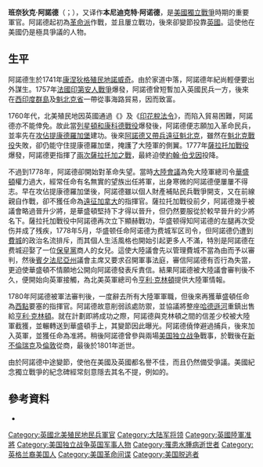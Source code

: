{{No footnotes|time=2014-09-15T02:27:09+00:00}}
{{NoteTA
|T=zh-hans:本尼迪克特·阿诺德; zh-tw:班奈狄克·阿諾德; zh-hk:班尼狄·阿諾;
|1=zh-hans:本尼迪克特·阿诺德; zh-tw:班奈狄克·阿諾德; zh-hk:班尼狄·阿諾;
|G1=Military
|G2=地名
}}
{{Infobox military person
|name=班奈狄克·阿諾德<br/>Benedict Arnold
|born = {{birth date|1741|1|14}}
|died = {{death date and age|1801|6|14|1741|1|14}}
|image=[[File:Benedict_arnold_illustration.jpg|200px]]
|caption=阿諾德將軍雕畫像。
|placeofbirth= [[康涅狄格殖民地|康涅狄格殖民地]][[諾威奇_(康涅狄格州)|諾威奇]]
|placeofdeath= {{flagicon|United Kingdom|1606}} [[大不列顛王國|英國]][[倫敦|倫敦]]
|allegiance={{flagicon|USA|1776}} [[美國|美國]] <br/>{{flagicon|United Kingdom|1606}} [[大不列顛王國|英國]]
|branch= 民兵<br/>[[大陸軍|大陸軍]]<br/>[[英國陸軍|英國陸軍]]
|serviceyears=1757年，1775年：民兵<br/>1775-1780年：大陸軍<br/>1780-1781年：英國
|rank=美國：[[少將|少將]]<br/>英軍：[[准將|准將]]
|battles= [[美國獨立戰爭|美國獨立戰爭]]<br/>美國：<br/>
*[[攻佔提康德羅加堡|攻佔提康德羅加堡]]
*[[阿諾德遠征魁北克|阿諾德遠征魁北克]]
*[[魁北克戰役_(1775年)|魁北克戰役]]
*[[色達斯之戰|色達斯之戰]]
*[[瓦庫爾島戰役|瓦庫爾島戰役]]
*[[里奇菲爾德之戰|里奇菲爾德之戰]]
*[[史坦威斯堡圍城戰|史坦威斯堡圍城戰]]
*[[薩拉托加戰役|薩拉托加戰役]]
**[[薩拉托加之戰|兩次薩拉托加之戰]]
英國：<br/>
*[[布蘭福特之戰|布蘭福特之戰]]
*[[格羅頓高地之戰|格羅頓高地之戰]]
}}

'''班奈狄克·阿諾德'''（{{lang-en|Benedict Arnold}}；{{bd|1741年|1月14日|1801年|6月14日}}），又译作'''本尼迪克特·阿诺德'''，是[[美國獨立戰爭|美國獨立戰爭]]時期的重要軍官。阿諾德起初為[[爱国者_(美国革命)|革命派]]作戰，並且屢立戰功，後來卻變節投靠[[大不列顛王國|英國]]。這使他在美國仍是極具爭議的人物。

==生平==
阿諾德生於1741年[[康涅狄格殖民地|康涅狄格殖民地]][[諾威奇_(康涅狄格州)|諾威奇]]。由於家道中落，阿諾德年紀尚輕便要出外謀生。1757年[[法國印第安人戰爭|法國印第安人戰爭]]爆發，阿諾德曾短暫加入英國民兵一方，後來在[[西印度群島|西印度群島]]及[[魁北克省|魁北克省]]一帶從事海路貿易，因而致富。

1760年代，北美殖民地因英國通過《{{le|食糖法令|Sugar Act}}》及《[[印花稅法令|印花稅法令]]》，而陷入貿易困難，阿諾德亦不能倖免。故此當[[列星頓和康科德戰役|列星頓和康科德戰役]]爆發後，阿諾德便志願加入革命民兵，並率先在[[攻佔提康德羅加堡|攻佔提康德羅加堡]]建功。後來[[阿諾德遠征魁北克|阿諾德又帶兵遠征魁北克]]，雖然在[[魁北克戰役_(1775年)|魁北克戰役]]失敗，卻仍能守住提康德羅加堡，掩護了大陸軍的側翼。1777年[[薩拉托加戰役|薩拉托加戰役]]爆發，阿諾德更指揮了[[薩拉托加之戰|兩次薩拉托加之戰]]，最終迫使[[約翰·伯戈因|約翰·伯戈因]]投降。

不過到1778年，阿諾德卻開始對革命失望。當時[[大陸會議|大陸會議]]為免大陸軍總司令[[喬治·華盛頓|華盛頓]]權力過大，經常任命有名無實的望族出任將軍，出身寒微的阿諾德便屢屢不得志。早在攻佔提康德羅加堡後，阿諾德雖以個人財產補貼民兵戰爭開支，又在前線親自作戰，卻不獲任命為[[遠征加拿大|遠征加拿大]]的指揮官。薩拉托加戰役前夕，阿諾德幾乎被議會略過晉升少將，是華盛頓堅持下才得以晉升，但仍然要服從於較早晉升的少將名下。薩拉托加戰役中阿諾德再次立下顯赫戰功，华盛顿得知阿诺德的左腿再次受伤并成了残疾，1778年5月，华盛顿任命阿诺德为费城军区司令，但阿諾德仍遭到[[費城|費城]]的政治名流排斥，而其個人生活風格也開始引起更多人不滿，特別是阿諾德在费城迎娶了一位[[保皇黨|保皇黨]]商人的女兒。這使大陸議會先以管理費城不當為由而予以審判，然後[[賓夕法尼亞州|賓夕法尼亞州]]議會主席又要求召開軍事法庭，審信阿諾德有否行為失當，更迫使華盛頓不情願地公開向阿諾德發表斥責信。結果阿諾德被大陸議會審判後不久，便開始向英軍接觸，為北美英軍總司令[[亨利·克林頓|亨利·克林頓]]提供大陸軍情報。

1780年阿諾德被軍法審判後，一度辭去所有大陸軍軍職，但後來再獲華盛頓任命為[[西點_(紐約州)|西點]]要塞的指揮官。阿諾德故意削弱該處防禦，並協議將整座[[哈德遜河|哈德遜河]]重鎮出售給[[亨利·克林頓|亨利·克林頓]]。就在計劃即將成功之際，阿諾德與克林頓之間的信差{{le|约翰·安得雷|John André}}少校被大陸軍截獲，並輾轉送到華盛頓手上，其變節因此曝光。阿諾德僥倖避過捕兵，後來加入英軍，並獲任命為准將。稍後阿諾德曾參與兩場[[美国独立战争|美国独立战争]]戰事，於戰後在[[新不倫瑞克|新不倫瑞克]]及[[倫敦|倫敦]]從商，最後於1801年逝世。

由於阿諾德中途變節，使他在美國及英國都名譽不佳，而且仍然備受爭議。美國紀念獨立戰爭的紀念碑經常刻意隱去其名不提，例如{{le|薩拉托加國家歷史公園|Saratoga National Historical Park}}的{{le|長靴紀念碑|Boot Monument}}。

==參考資料==
{{refbegin}}
*{{cite book|first=Clare|last=Brandt|title=The Man in the Mirror: A Life of Benedict Arnold|url=https://archive.org/details/maninmirrorlifeo00bran|location=New York|publisher=Random House|year=1994|isbn=0-679-40106-7|ref=Brandt}}
{{refend}}

{{Authority control}}
{{DEFAULTSORT:Arnold, Benedict}}

[[Category:英國北美殖民地民兵軍官|Category:英國北美殖民地民兵軍官]]
[[Category:大陆军将领|Category:大陆军将领]]
[[Category:英國陸軍准將|Category:英國陸軍准將]]
[[Category:美国独立战争英国军事人物|Category:美国独立战争英国军事人物]]
[[Category:罹患水腫病逝世者|Category:罹患水腫病逝世者]]
[[Category:英格兰裔美国人|Category:英格兰裔美国人]]
[[Category:美国革命间谍|Category:美国革命间谍]]
[[Category:美国脱逃者|Category:美国脱逃者]]